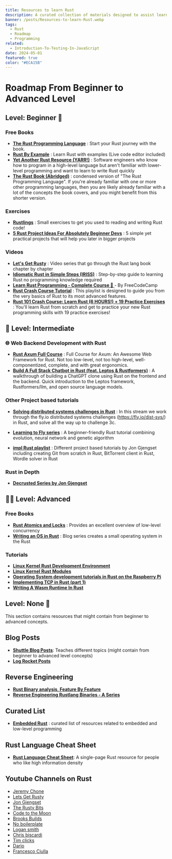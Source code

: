 ```yaml
---
title: Resources to learn Rust
description: A curated collection of materials designed to assist learners at various stages of their journey with the Rust.
banner: /posts/Resources-to-learn-Rust.webp
tags:
  - Rust
  - Roadmap
  - Programming
related:
  - Introduction-To-Testing-In-JavaScript
date: 2024-05-01
featured: true
color: "#ECA15B"
---
```


# Roadmap From Beginner to Advanced Level

## Level: Beginner 👶
### Free Books
  - **[The Rust Programming Language](https://doc.rust-lang.org/book/)** : Start your Rust journey with the book.
  - **[Rust By Example](https://doc.rust-lang.org/rust-by-example/)** : Learn Rust with examples (Live code editor included)
  - **[Yet Another Rust Resource (YARR!)](https://yet-another-rust-resource.pages.dev/introduction)** : Software engineers who know how to program in a high-level language but aren't familiar with lower-level programming and want to learn to write Rust quickly
  - **[The Rust Book (Abridged)](https://jasonwalton.ca/rust-book-abridged/)** : condensed version of "The Rust Programming Language". If you're already familiar with one or more other programming languages, then you are likely already familiar with a lot of the concepts the book covers, and you might benefit from this shorter version.

### Exercises
  - **[Rustlings](https://github.com/rust-lang/rustlings)** : Small exercises to get you used to reading and writing Rust code!
  - **[5 Rust Project Ideas For Absolutely Beginner Devs](https://eleftheriabatsou.hashnode.dev/5-rust-project-ideas-for-absolutely-beginners-devs)** : 5 simple yet practical projects that will help you later in bigger projects

### Videos
  - **[Let's Get Rusty](https://www.youtube.com/playlist?list=PLai5B987bZ9CoVR-QEIN9foz4QCJ0H2Y8)** : Video series that go through the Rust lang book chapter by chapter
  - **[Idiomatic Rust in Simple Steps (IRISS)](https://www.youtube.com/playlist?list=PLW2L8KbM0O7aRi_Bt4YE1JuW9EdMs0ztR)** : Step-by-step guide to learning Rust no programming knowledge required
  - **[Learn Rust Programming - Complete Course 🦀 ](https://www.youtube.com/watch?v=BpPEoZW5IiY)** - By FreeCodeCamp
  - **[Rust Crash Course Tutorial](https://www.youtube.com/playlist?list=PLPoSdR46FgI412aItyJhj2bF66cudB6Qs)** : This playlist is designed to guide you from the very basics of Rust to its most advanced features.
  -  **[Rust 101 Crash Course: Learn Rust (6 HOURS!) + 19 Practice Exercises](https://www.youtube.com/watch?v=lzKeecy4OmQ)** : You'll learn Rust from scratch and get to practice your new Rust programming skills with 19 practice exercises!



## 🥷 Level: Intermediate

### 🌐 Web Backend Development with Rust
  - **[Rust Axum Full Course](https://www.youtube.com/watch?v=XZtlD_m59sM)** : Full Course for Axum: An Awesome Web Framework for Rust. Not too low-level, not too high-level, well-componentized, complete, and with great ergonomics.
  - **[Build A Full Stack Chatbot in Rust (feat. Leptos & Rustformers)](https://youtu.be/vAjle3c9Xqc?si=uN1sM48VDOtBglNQ)** : A walkthrough of building a ChatGPT clone using Rust on the frontend and the backend. Quick introduction to the Leptos framework, Rustformers/llm, and open source language models.

### Other Project based tutorials
  - **[Solving distributed systems challenges in Rust](https://www.youtube.com/watch?v=gboGyccRVXI&t=1038s)** : In this stream we work through the fly.io distributed systems challenges (https://fly.io/dist-sys/) in Rust, and solve all the way up to challenge 3c.
  - **[Learning to Fly series](https://pwy.io/posts/learning-to-fly-update-2024/)** : A beginner-friendly Rust tutorial combining evolution, neural network and genetic algorithm

  - **[impl Rust playlist](https://www.youtube.com/playlist?list=PLqbS7AVVErFhAhQ5s9SWcvxHh4GwsIk_d)** : Different project based tutorials by Jon Gjengset including creating Git from scratch in Rust, BitTorrent client in Rust, Wordle solver in Rust


### Rust in Depth
  - **[Decrusted Series by Jon Gjengset](https://www.youtube.com/playlist?list=PLqbS7AVVErFirH9armw8yXlE6dacF-A6z)**



## 🧙‍♂️ Level: Advanced

### Free Books

  - **[Rust Atomics and Locks](https://marabos.nl/atomics/foreword.html)** : Provides an excellent overview of low-level concurrency
  - **[Writing an OS in Rust](https://os.phil-opp.com/)** : Blog series creates a small operating system in the Rust

### Tutorials

  - **[Linux Kernel Rust Development Environment](https://tomcat0x42.me/linux/rust/2023/04/01/linux-kernel-rust-dev-environment.html)**
  - **[Linux Kernel Rust Modules](https://tomcat0x42.me/linux/rust/2023/04/07/linux-kernel-rust-modules.html)**
  - **[Operating System development tutorials in Rust on the Raspberry Pi](https://github.com/rust-embedded/rust-raspberrypi-OS-tutorials)**
  - **[Implementing TCP in Rust (part 1)](https://www.youtube.com/watch?v=bzja9fQWzdA)**
  - **[Writing A Wasm Runtime In Rust](https://skanehira.github.io/writing-a-wasm-runtime-in-rust/01_intro.html)**



## Level: None 🔮
This section contains resources that might contain from beginner to advanced concepts.

## Blog Posts
  - **[Shuttle Blog Posts](https://www.shuttle.rs/blog/tags/all)**: Teaches different topics (might contain from beginner to advanced level concepts)
  - **[Log Rocket Posts](https://blog.logrocket.com/tag/rust/)**

## Reverse Engineering
  - **[Rust Binary analysis, Feature By Feature](https://research.checkpoint.com/2023/rust-binary-analysis-feature-by-feature/)**
  - **[Reverse Engineering Rustlang Binaries - A Series](https://brightprogrammer.netlify.app/post/reverse-engineering-rustlang-binaries-0x1-empty-program/)**

## Curated List
  - **[Embedded Rust](https://github.com/rust-embedded/awesome-embedded-rust)** : curated list of resources related to embedded and low-level programming

## Rust Language Cheat Sheet

  - **[Rust Language Cheat Sheet](https://cheats.rs/)**: A single-page Rust resource for people who like high information density

## Youtube Channels on Rust
- [Jeremy Chone](https://youtube.com/@JeremyChone)
- [Lets Get Rusty](https://youtube.com/@letsgetrusty)
- [Jon Gjengset](https://youtube.com/@jonhoo)
- [The Rusty Bits](https://youtube.com/@therustybits)
- [Code to the Moon](https://youtube.com/@codetothemoon)
- [Brooks Builds](https://youtube.com/@BrooksBuilds)
- [No boilerplate](https://youtube.com/@NoBoilerplate)
- [Logan smith](https://youtube.com/@_noisecode)
- [Chris biscardi](https://www.youtube.com/@chrisbiscardi)
- [Tim clicks](https://youtube.com/@timClicks)
- [Dario](https://www.youtube.com/@dario.lencina)
- [Francesco Ciulla](https://youtube.com/@francescociulla)